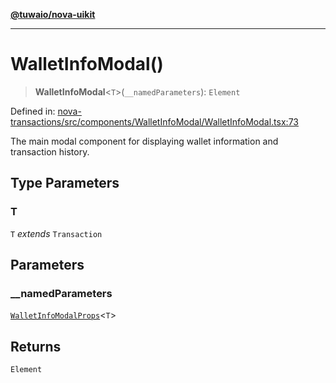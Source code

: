 [**@tuwaio/nova-uikit**](../../../README.md)

***

# WalletInfoModal()

> **WalletInfoModal**\<`T`\>(`__namedParameters`): `Element`

Defined in: [nova-transactions/src/components/WalletInfoModal/WalletInfoModal.tsx:73](https://github.com/TuwaIO/nova-uikit/blob/0b297c472eee91386614e9a3e496df0839899583/packages/nova-transactions/src/components/WalletInfoModal/WalletInfoModal.tsx#L73)

The main modal component for displaying wallet information and transaction history.

## Type Parameters

### T

`T` *extends* `Transaction`

## Parameters

### \_\_namedParameters

[`WalletInfoModalProps`](../type-aliases/WalletInfoModalProps.md)\<`T`\>

## Returns

`Element`
